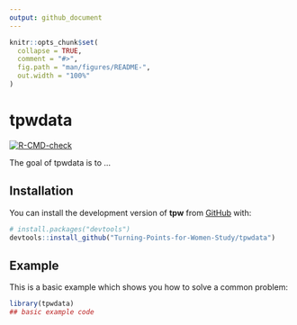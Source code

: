 ```yaml
---
output: github_document
---
```


<!-- README.md is generated from README.Rmd. Please edit that file -->

```r
knitr::opts_chunk$set(
  collapse = TRUE,
  comment = "#>",
  fig.path = "man/figures/README-",
  out.width = "100%"
)
```

# tpwdata

<!-- badges: start -->
[![R-CMD-check](https://github.com/Turning-Points-for-Women-Study/tpwdata/workflows/R-CMD-check/badge.svg)](https://github.com/Turning-Points-for-Women-Study/tpwdata/actions)
<!-- badges: end -->


The goal of tpwdata is to ...

## Installation

You can install the development version of **tpw** from [GitHub](https://github.com/) with:

``` r
# install.packages("devtools")
devtools::install_github("Turning-Points-for-Women-Study/tpwdata")
```
## Example

This is a basic example which shows you how to solve a common problem:

```r
library(tpwdata)
## basic example code
```
